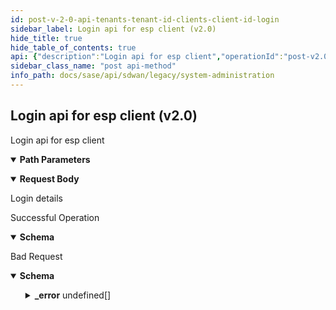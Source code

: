 ```yaml
---
id: post-v-2-0-api-tenants-tenant-id-clients-client-id-login
sidebar_label: Login api for esp client (v2.0)
hide_title: true
hide_table_of_contents: true
api: {"description":"Login api for esp client","operationId":"post-v2.0-api-tenants-tenant_id-clients-client_id-login","parameters":[{"description":"Tenant Id","in":"path","name":"tenant_id","required":true,"schema":{"description":"Tenant Id","type":"string"}},{"description":"Client Id","in":"path","name":"client_id","required":true,"schema":{"description":"Client Id","type":"string"}}],"requestBody":{"content":{"application/json":{"schema":{"properties":{"email":{"description":"Email: Email(message = email) MaxLength(message = maxLength, value = 1000L) ","type":"string"},"logout_others":{"description":"Logout Others","type":"boolean"},"password":{"description":"Password: MinLength(message = minLength, value = 1L) MaxLength(message = maxLength, value = 1000L) ","type":"string"},"requestId":{"description":"RequestId: MinLength(message = minLength, value = 1L) MaxLength(message = maxLength, value = 200L) ","type":"string"}}}}},"description":"Login details"},"responses":{"200":{"content":{"application/json":{"schema":{"properties":{"email":{"description":"Email: Email(message = email) MaxLength(message = maxLength, value = 1000L) ","type":"string"},"logout_others":{"description":"Logout Others","type":"boolean"},"password":{"description":"Password: MinLength(message = minLength, value = 1L) MaxLength(message = maxLength, value = 1000L) ","type":"string"},"requestId":{"description":"RequestId: MinLength(message = minLength, value = 1L) MaxLength(message = maxLength, value = 200L) ","type":"string"}}}}},"description":"Successful Operation"},"400":{"content":{"application/json":{"example":{"value":{"_error":[{"code":"ESP_INVALID_OPERATOR_DATA"},{"code":"ESP_INVALID_OPERATOR_INACTIVE_ROLES"},{"code":"ESP_INVALID_TENANT_DATA"},{"code":"ESP_INVALID_TENANT_INACTIVE_CLIENTS"},{"code":"ESP_INVALID_CLIENT_DATA"},{"code":"ESP_INACTIVE_CLIENT"},{"code":"ESP_INVALID_TENANT_CLIENT_IP"},{"code":"ESP_INVALID_CLIENT_PERMISSION_IP"}]}},"schema":{"properties":{"_error":{"items":{"properties":{"code":{"type":"string"},"message":{"type":"string"}}},"type":"array"}}}}},"description":"Bad Request"}},"tags":["System Administration"],"method":"post","path":"/v2.0/api/tenants/{tenant_id}/clients/{client_id}/login","jsonRequestBodyExample":{"email":"string","logout_others":true,"password":"string","requestId":"string"},"info":{"contact":{},"description":"List of APIs used to manage the operators, IDPs, users, base roles, base permissions,  password change, sign up, and client roles, base roles.","title":"System Administration","version":"Latest"},"postman":{"name":"Login api for esp client (v2.0)","description":{"content":"Login api for esp client","type":"text/plain"},"url":{"path":["v2.0","api","tenants",":tenant_id","clients",":client_id","login"],"host":["{{baseUrl}}"],"query":[],"variable":[{"disabled":false,"description":{"content":"(Required) Tenant Id","type":"text/plain"},"type":"any","value":"","key":"tenant_id"},{"disabled":false,"description":{"content":"(Required) Client Id","type":"text/plain"},"type":"any","value":"","key":"client_id"}]},"header":[{"key":"Content-Type","value":"application/json"},{"key":"Accept","value":"application/json"}],"method":"POST","body":{"mode":"raw","raw":"\"\"","options":{"raw":{"language":"json"}}}}}
sidebar_class_name: "post api-method"
info_path: docs/sase/api/sdwan/legacy/system-administration
---
```



## Login api for esp client (v2.0)



Login api for esp client

<details style={{"marginBottom":"1rem"}} data-collapsed={false} open={true}><summary style={{}}><strong>Path Parameters</strong></summary><div><ul><ParamsItem className={"paramsItem"} param={{"description":"Tenant Id","in":"path","name":"tenant_id","required":true,"schema":{"description":"Tenant Id","type":"string"}}}></ParamsItem><ParamsItem className={"paramsItem"} param={{"description":"Client Id","in":"path","name":"client_id","required":true,"schema":{"description":"Client Id","type":"string"}}}></ParamsItem></ul></div></details><details style={{}} data-collapsed={false} open={true}><summary style={{"textAlign":"left"}}><strong>Request Body</strong></summary><div style={{"textAlign":"left","marginLeft":"1rem"}}><div style={{"marginTop":"1rem","marginBottom":"1rem"}}>

Login details

</div></div><ul style={{"marginLeft":"1rem"}}><SchemaItem collapsible={false} name={"email"} required={false} schemaDescription={"Email: Email(message = email) MaxLength(message = maxLength, value = 1000L) "} schemaName={"string"} qualifierMessage={undefined}></SchemaItem><SchemaItem collapsible={false} name={"logout_others"} required={false} schemaDescription={"Logout Others"} schemaName={"boolean"} qualifierMessage={undefined}></SchemaItem><SchemaItem collapsible={false} name={"password"} required={false} schemaDescription={"Password: MinLength(message = minLength, value = 1L) MaxLength(message = maxLength, value = 1000L) "} schemaName={"string"} qualifierMessage={undefined}></SchemaItem><SchemaItem collapsible={false} name={"requestId"} required={false} schemaDescription={"RequestId: MinLength(message = minLength, value = 1L) MaxLength(message = maxLength, value = 200L) "} schemaName={"string"} qualifierMessage={undefined}></SchemaItem></ul></details><div><ApiTabs><TabItem label={"200"} value={"200"}><div>

Successful Operation

</div><div><details style={{}} data-collapsed={false} open={true}><summary style={{"textAlign":"left"}}><strong>Schema</strong></summary><div style={{"textAlign":"left","marginLeft":"1rem"}}></div><ul style={{"marginLeft":"1rem"}}><SchemaItem collapsible={false} name={"email"} required={false} schemaDescription={"Email: Email(message = email) MaxLength(message = maxLength, value = 1000L) "} schemaName={"string"} qualifierMessage={undefined}></SchemaItem><SchemaItem collapsible={false} name={"logout_others"} required={false} schemaDescription={"Logout Others"} schemaName={"boolean"} qualifierMessage={undefined}></SchemaItem><SchemaItem collapsible={false} name={"password"} required={false} schemaDescription={"Password: MinLength(message = minLength, value = 1L) MaxLength(message = maxLength, value = 1000L) "} schemaName={"string"} qualifierMessage={undefined}></SchemaItem><SchemaItem collapsible={false} name={"requestId"} required={false} schemaDescription={"RequestId: MinLength(message = minLength, value = 1L) MaxLength(message = maxLength, value = 200L) "} schemaName={"string"} qualifierMessage={undefined}></SchemaItem></ul></details></div></TabItem><TabItem label={"400"} value={"400"}><div>

Bad Request

</div><div><details style={{}} data-collapsed={false} open={true}><summary style={{"textAlign":"left"}}><strong>Schema</strong></summary><div style={{"textAlign":"left","marginLeft":"1rem"}}></div><ul style={{"marginLeft":"1rem"}}><SchemaItem collapsible={true} className={"schemaItem"}><details style={{}}><summary style={{}}><strong>_error</strong><span style={{"opacity":"0.6"}}> undefined[]</span></summary><div style={{"marginLeft":"1rem"}}><SchemaItem collapsible={false} name={"code"} required={false} schemaDescription={undefined} schemaName={"string"} qualifierMessage={undefined}></SchemaItem><SchemaItem collapsible={false} name={"message"} required={false} schemaDescription={undefined} schemaName={"string"} qualifierMessage={undefined}></SchemaItem></div></details></SchemaItem></ul></details></div></TabItem></ApiTabs></div>
      
